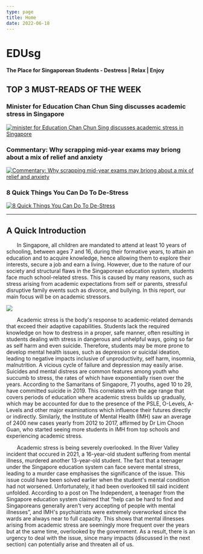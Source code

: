 ```yaml
---
type: page
title: Home
date: 2022-06-18
---
```


# EDUsg

#### The Place for Singaporean Students - Destress | Relax | Enjoy

## TOP 3 MUST-READS OF THE WEEK

### Minister for Education Chan Chun Sing discusses academic stress in Singapore

[![minister for Education Chan Chun Sing discusses academic stress in Singapore](https://i.ytimg.com/vi/O2enHWxT-hA/maxresdefault.jpg)](https://www.youtube.com/watch?v=O2enHWxT-hA)

### Commentary: Why scrapping mid-year exams may briong about a mix of relief and anxiety

[![Commentary: Why scrapping mid-year exams may briong about a mix of relief and anxiety](https://onecms-res.cloudinary.com/image/upload/s--4GVWqx6E--/c_fill%2Cg_auto%2Ch_468%2Cw_830/f_auto%2Cq_auto/2020-psle-results.jpg?itok=17bhRLZp)](https://www.channelnewsasia.com/commentary/mid-year-exams-removal-anxiety-parents-more-stress-2557851)

### 8 Quick Things You Can Do To De-Stress

[![8 Quick Things You Can Do To De-Stress](https://www.healthhub.sg/sites/assets/Assets/Categories/Mind%20N%20Balance/stretching-office-worker.jpg?Width=970&Height=405)](https://www.healthhub.sg/live-healthy/1087/8-quick-things-you-can-do-to-de-stress-right-now)

---

## A Quick Introduction

&emsp;&emsp;In Singapore, all children are mandated to attend at least 10 years of schooling, between ages 7 and 16, during their formative years, to attain an education and to acquire knowledge, hence allowing them to explore their interests, secure a job and earn a living. However, due to the nature of our society and structural flaws in the Singaporean education system, students face much school-related stress. This is caused by many reasons, such as stress arising from academic expectations from self or parents, stressful disruptive family events such as divorce, and bullying. In this report, our main focus will be on academic stressors.

![](/pexels-timo-volz-1842332.jpg)

&emsp;&emsp;Academic stress is the body&apos;s response to academic-related demands that exceed their adaptive capabilities. Students lack the required knowledge on how to destress in a proper, safe manner, often resulting in students dealing with stress in dangerous and unhelpful ways, going so far as self harm and even suicide. Therefore, students may be more prone to develop mental health issues, such as depression or suicidal ideation, leading to negative impacts inclusive of unproductivity, self harm, insomnia, malnutrition. A vicious cycle of failure and depression may easily arise. Suicides and mental distress are common features among youth who succumb to stress, the rates of which have exponentially risen over the years. According to the Samaritans of Singapore, 71 youths, aged 10 to 29, have committed suicide in 2019. This correlates with the age range that covers periods of education where academic stress builds up gradually, which may be accounted for due to the presence of the PSLE, O-Levels, A-Levels and other major examinations which influence their futures directly or indirectly. Similarly, the Institute of Mental Health (IMH) saw an average of 2400 new cases yearly from 2012 to 2017, affirmed by Dr Lim Choon Guan, who started seeing more students in IMH from top schools and experiencing academic stress.

&emsp;&emsp;Academic stress is being severely overlooked. In the River Valley incident that occured in 2021, a 16-year-old student suffering from mental illness, murdered another 13-year-old student. The fact that a teenager under the Singapore education system can face severe mental stress, leading to a murder case emphasises the significance of the issue. This issue could have been solved earlier when the student&apos;s mental condition had not worsened. Unfortunately, it had been overlooked till said incident unfolded. According to a post on The Independent, a teenager from the Singapore education system claimed that “help can be hard to find and Singaporeans generally aren&apos;t very accepting of people with mental illnesses”, and IMH&apos;s psychiatrists were extremely overworked since the wards are always near to full capacity. This shows that mental illnesses arising from academic stress are seemingly more frequent over the years but at the same time, overlooked by the government. As a result, there is an urgency to deal with the issue, since many impacts (discussed in the next section) can potentially arise and threaten all of us.
